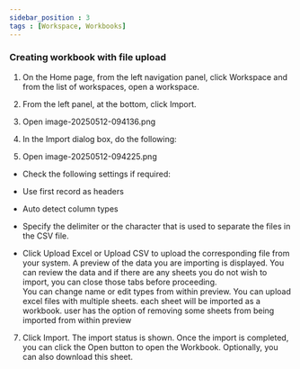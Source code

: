 ```yaml
---
sidebar_position : 3
tags : [Workspace, Workbooks]
---
```


### Creating workbook with file upload

1.  On the Home page, from the left navigation panel, click Workspace and from the list of workspaces, open a workspace.
    
2.  From the left panel, at the bottom, click Import.
    
3.  Open image-20250512-094136.png
    
4.  In the Import dialog box, do the following:
    
5.  Open image-20250512-094225.png
    

-   Check the following settings if required:
    

-   Use first record as headers
    
-   Auto detect column types
    

-   Specify the delimiter or the character that is used to separate the files in the CSV file.
    
-   Click Upload Excel or Upload  CSV to upload the corresponding file from your system. A preview of the data you are importing is displayed. You can review the data and if there are any sheets you do not wish to import, you can close those tabs before proceeding.  
    You can change name or edit types from within preview. You can upload excel files with multiple sheets. each sheet will be imported as a workbook. user has the option of removing some sheets from being imported from within preview
    

7.  Click Import. The import status is shown. Once the import is completed, you can click the Open button to open the Workbook. Optionally, you can also download this sheet.